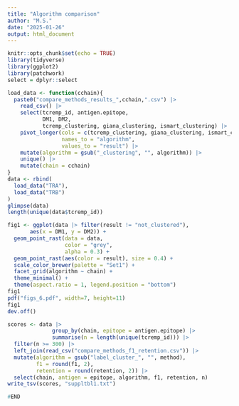 ```yaml
---
title: "Algorithm comparison"
author: "M.S."
date: "2025-01-26"
output: html_document
---
```


```r
knitr::opts_chunk$set(echo = TRUE)
library(tidyverse)
library(ggplot2)
library(patchwork)
select = dplyr::select
```

```r
load_data <- function(cchain){
  paste0("compare_methods_results_",cchain,".csv") |>
    read_csv() |>
    select(tcremp_id, antigen.epitope, 
           DM1, DM2, 
           tcremp_clustering, giana_clustering, ismart_clustering) |>
    pivot_longer(cols = c(tcremp_clustering, giana_clustering, ismart_clustering),
                 names_to = "algorithm",
                 values_to = "result") |>
    mutate(algorithm = gsub("_clustering", "", algorithm)) |>
    unique() |>
    mutate(chain = cchain)
}
data <- rbind(
  load_data("TRA"),
  load_data("TRB")
)
glimpse(data)
length(unique(data$tcremp_id))
```

```r
fig1 <- ggplot(data |> filter(result != "not_clustered"), 
       aes(x = DM1, y = DM2)) +
  geom_point_rast(data = data,
                  color = "grey",
                  alpha = 0.3) +
  geom_point_rast(aes(color = result), size = 0.4) +
  scale_color_brewer(palette = "Set1") +
  facet_grid(algorithm ~ chain) +
  theme_minimal() +
  theme(aspect.ratio = 1, legend.position = "bottom")
fig1
pdf("figs_6.pdf", width=7, height=11)
fig1
dev.off()
```

```r
scores <- data |>
              group_by(chain, epitope = antigen.epitope) |>
              summarise(n = length(unique(tcremp_id))) |> 
  filter(n >= 300) |>
  left_join(read_csv("compare_methods_f1_retention.csv")) |>
  mutate(algorithm = gsub("label_cluster_", "", method),
         f1 = round(f1, 2),
         retention = round(retention, 2)) |>
  select(chain, antigen = epitope, algorithm, f1, retention, n)
write_tsv(scores, "suppltbl1.txt")
```

```r
#END
```